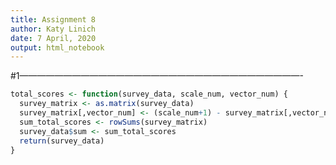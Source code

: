 ---
title: Assignment 8
author: Katy Linich
date: 7 April, 2020
output: html_notebook
---

#1-------------------------------------------------------------------------------------------------

```{r}
total_scores <- function(survey_data, scale_num, vector_num) {
  survey_matrix <- as.matrix(survey_data)
  survey_matrix[,vector_num] <- (scale_num+1) - survey_matrix[,vector_num]
  sum_total_scores <- rowSums(survey_matrix)
  survey_data$sum <- sum_total_scores
  return(survey_data)
}
```



